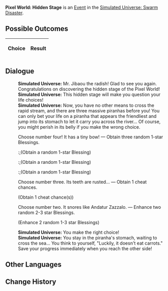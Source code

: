 {{Simulated Universe Event Infobox
|title         = Pixel World: Hidden Stage
|image         = Random Event Pixel.png
|type          =
|domains_su    = <<DOMAINS_SU>>
|domains_ext   = <<DOMAINS_EXT>>
|domains_swarm = <<DOMAINS_SWARM>>
|domains_gng   = <<DOMAINS_GNG>>
|requirements  =
|prev          = 
|next          = 
|indexRewards  =
|characters    =
}}
'''Pixel World: Hidden Stage''' is an [[Simulated Universe/Events|Event]] in the [[Simulated Universe: Swarm Disaster]].

==Possible Outcomes==
{| class="article-table"
!Choice
!Result

|}

<!--
==Gameplay Notes==

-->
==Dialogue==
{{Dialogue Start}}
:'''Simulated Universe:''' Mr. Jibaou the radish! Glad to see you again. Congratulations on discovering the hidden stage of the Pixel World!
:'''Simulated Universe:''' This hidden stage will make you question your life choices!
:'''Simulated Universe:''' Now, you have no other means to cross the rapid stream, and there are three massive piranhas before you! You can only bet your life on a piranha that appears the friendliest and jump into its stomach to let it carry you across the river... Of course, you might perish in its belly if you make the wrong choice.
:{{DIcon|Star}} Choose number four! It has a tiny bow! &mdash; Obtain three random 1-star Blessings.
::;(Obtain a random 1-star Blessing)
::;(Obtain a random 1-star Blessing)
::;(Obtain a random 1-star Blessing)
:{{DIcon|Star}} Choose number three. Its teeth are rusted... &mdash; Obtain 1 cheat chances.
:;(Obtain 1 cheat chance(s))
:{{DIcon|Star}} Choose number two. It snores like Andatur Zazzalo. &mdash; Enhance two random 2-3 star Blessings.
:;(Enhance 2 random 1-3 star Blessings)
:'''Simulated Universe:''' You make the right choice!
:'''Simulated Universe:''' You stay in the piranha's stomach, waiting to cross the sea... You think to yourself, "Luckily, it doesn't eat carrots." Save your progress immediately when you reach the other side!
{{Dialogue End}}

==Other Languages==
{{Other Languages
|zhs   = 像素世界•隐藏关
|zht   = 像素世界•隱藏關
|ja    = ピクセルワールド・隠しステージ
|ko    = 픽셀 월드•히든 스테이지
|es    = Mundo de píxeles: Mecanismo invisible
|fr    = Monde pixélisé : Niveau caché
|ru    = Пиксельный мир: Тайный уровень
|th    = โลกพิกเซล: กลไกซ่อนเร้น
|vi    = Thế Giới Pixel - Ải Ẩn
|de    = Pixelwelt: Versteckte Etappe
|id    = Dunia Piksel: Stage Tersembunyi
|pt    = Mundo Pixelado: Estágio Oculto
}}

==Change History==
{{Change History|1.0}}
